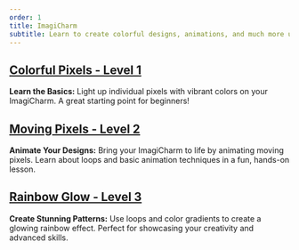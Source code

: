 ```yaml
---
order: 1
title: ImagiCharm
subtitle: Learn to create colorful designs, animations, and much more using the Python language.
---
```


## [Colorful Pixels - Level 1](/exercises/en-US/imagicharm/level-1)

**Learn the Basics:**
Light up individual pixels with vibrant colors on your ImagiCharm. A great starting point for beginners!

## [Moving Pixels - Level 2](/exercises/en-US/imagicharm/level-2)

**Animate Your Designs:**
Bring your ImagiCharm to life by animating moving pixels. Learn about loops and basic animation techniques in a fun, hands-on lesson.

## [Rainbow Glow - Level 3](/exercises/en-US/imagicharm/level-3)

**Create Stunning Patterns:**
Use loops and color gradients to create a glowing rainbow effect. Perfect for showcasing your creativity and advanced skills.

